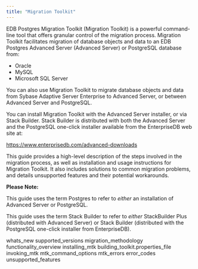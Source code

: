 ```yaml
---
title: "Migration Toolkit"
---
```


<div id="index" class="registered_link"></div>

EDB Postgres Migration Toolkit (Migration Toolkit) is a powerful command-line tool that offers granular control of the migration process. Migration Toolkit facilitates migration of database objects and data to an EDB Postgres Advanced Server (Advanced Server) or PostgreSQL database from:

-   Oracle
-   MySQL
-   Microsoft SQL Server

You can also use Migration Toolkit to migrate database objects and data from Sybase Adaptive Server Enterprise to Advanced Server, or between Advanced Server and PostgreSQL.

You can install Migration Toolkit with the Advanced Server installer, or via Stack Builder. Stack Builder is distributed with both the Advanced Server and the PostgreSQL one-click installer available from the EnterpriseDB web site at:

<https://www.enterprisedb.com/advanced-downloads>

This guide provides a high-level description of the steps involved in the migration process, as well as installation and usage instructions for Migration Toolkit. It also includes solutions to common migration problems, and details unsupported features and their potential workarounds.

**Please Note:**

This guide uses the term Postgres to refer to *either* an installation of Advanced Server or PostgreSQL.

This guide uses the term Stack Builder to refer to *either* StackBuilder Plus (distributed with Advanced Server) or Stack Builder (distributed with the PostgreSQL one-click installer from EnterpriseDB).

<div class="toctree" maxdepth="3">

whats_new supported_versions migration_methodology functionality_overview installing_mtk building_toolkit.properties_file invoking_mtk mtk_command_options mtk_errors error_codes unsupported_features

</div>

